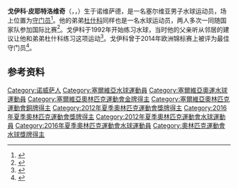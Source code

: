 {{bots|deny=InternetArchiveBot}}
{{NoteTA|G1=Sports|G2=Aquatics}}
{{Infobox sportsperson
|name = 戈伊科·皮耶特洛维奇
|image = 
|nationality = {{SRB}}
|birth_date = {{Birth date and age|1983|8|7|df=y}}
|birth_place = {{YUG}}[[塞爾維亞社會主義共和國|塞爾維亞社會主義共和國]][[诺维萨德|诺维萨德]]
|height = {{convert|1.94|m|ftin|abbr=on}}
|weight = {{convert|92|kg|lb|abbr=on}}
|country = {{SRB}}
|sport = [[水球|水球]]
|club = 
|medaltemplates=
{{MedalCompetition|男子[[水球|水球]]}}
{{MedalCountry|{{SRB}}}}
{{MedalCompetition|[[奥林匹克运动会|奥林匹克运动会]]}}
{{MedalGold|[[2016年夏季奥林匹克运动会|2016 里约热内卢]]|[[2016年夏季奥林匹克运动会水球比赛|团体]]}}
{{MedalBronze|[[2012年夏季奥林匹克运动会|2012 伦敦]]|[[2012年夏季奥林匹克运动会水球比赛|团体]]}}
{{MedalCompetition|[[世界游泳锦标赛|世界游泳锦标赛]]}}
{{MedalGold|[[2009年世界游泳锦标赛|2009 罗马]]|[[2009年世界游泳锦标赛水球比赛|团体]]}}
{{MedalGold|[[2015年世界游泳锦标赛|2015 喀山]]|[[2015年世界游泳锦标赛水球比赛|团体]]}}
{{MedalSilver|[[2011年世界游泳锦标赛|2011 上海]]|[[2011年世界游泳锦标赛水球比赛|团体]]}}
{{MedalBronze|[[2017年世界游泳锦标赛|2017 布达佩斯]]|[[2017年世界游泳锦标赛水球比赛|团体]]}}
{{MedalCompetition|[[世界水球聯賽|世界水球聯賽]]}}
{{MedalGold|[[2007年世界男子水球聯賽|2007 柏林]]|}}
{{MedalGold|[[2010年世界男子水球聯賽|2010 尼什]]|}}
{{MedalGold|[[2011年世界男子水球聯賽|2011 佛罗伦萨]]|}}
{{MedalGold|[[2013年世界男子水球聯賽|2013 车里雅宾斯克]]|}}
{{MedalGold|[[2014年世界男子水球聯賽|2014 迪拜]]|}}
{{MedalGold|[[2015年世界男子水球聯賽|2015 贝加莫]]|}}
{{MedalGold|[[2016年世界男子水球聯賽|2016 惠州]]|}}
{{MedalGold|[[2017年世界男子水球聯賽|2017 鲁扎]]|}}
{{MedalGold|[[2019年世界男子水球聯賽|2019 贝尔格莱德]]|}}
{{MedalBronze|[[2009年世界男子水球聯賽|2009 波德戈里察]]|}}
{{MedalCompetition|[[水球世界盃|水球世界盃]]}}
{{MedalGold|[[2010年水球世界盃|2010 奥拉迪亚]]|}}
{{MedalCompetition|[[欧洲水球锦标赛|欧洲水球锦标赛]]}}
{{MedalGold|2014 布达佩斯|}}
{{MedalGold|2016 贝尔格莱德|}}
{{MedalGold|2018 巴塞罗那|}}
{{MedalBronze|2010 萨格勒布|}}
{{MedalCompetition|[[地中海运动会|地中海运动会]]}}
{{MedalGold|[[2009年地中海运动会|2009 佩斯卡拉]]|团体}}
{{MedalGold|[[2018年地中海运动会|2018 塔拉戈纳]]|团体}}
{{MedalCountry|{{SCG}}}}
{{MedalCompetition|[[世界水球聯賽|世界水球聯賽]]}}
{{MedalGold|[[2006年世界男子水球聯賽|2006 雅典]]|}}
}}
'''戈伊科·皮耶特洛维奇'''（{{lang-sr-Latn|Gojko Pijetlović}}，{{lang-sr-Cyrl|Гојко Пијетловић}}，{{bd|1983年|8月7日||}}）生于诺维萨德，是一名塞尔维亚男子水球运动员，场上位置为[[守门员|守门员]]<ref>{{cite web|url=http://www.waterpoloserbia.org/index.php?id=724&tx_bzdstaffdirectory_pi1%5BshowUid%5D=4&tx_bzdstaffdirectory_pi1%5BbackPid%5D=719&cHash=e08053290052a28794b6b7aa63914ebb|script-title=sr:Gojko Pijetlović|work={{lang|sr|Vaterpolo Savez Srbije}}|accessdate=2021-02-19|archiveurl=https://web.archive.org/web/20110821142636/http://www.waterpoloserbia.org/index.php?id=724&tx_bzdstaffdirectory_pi1%5BshowUid%5D=4&tx_bzdstaffdirectory_pi1%5BbackPid%5D=719&cHash=e08053290052a28794b6b7aa63914ebb|archivedate=2011-08-21}}</ref>。他的弟弟[[杜什科·皮耶特洛维奇|杜什科]]同样也是一名水球运动员，两人多次一同随国家队参加国际比赛<ref>{{cite web|url=https://www.kurir.rs/sport/ostali-sportovi/3097881/savic-nam-je-visedrugar-nego-otac|script-title=sr:GOJKO I DUŠKO PIJETLOVIĆ: Savić nam je više drugar nego otac!|publisher={{lang|sr|Kurir}}|date=2018-08-06|accessdate=2021-02-19|archiveurl=https://web.archive.org/web/20180807123114/https://www.kurir.rs/sport/ostali-sportovi/3097881/savic-nam-je-visedrugar-nego-otac|archivedate=2018-08-07}}</ref>。戈伊科于1992年开始练习水球，当时他的父亲听从邻居的建议让他和弟弟杜什科练习这项运动<ref>{{cite web|url=https://www.fina.org/athletes/gojko-pijetlovic|title=Gojko Pijetlovic|work=[[国际游泳联合会|FINA]]|accessdate=2021-02-19|archiveurl=https://web.archive.org/web/20200805201310/https://www.fina.org/athletes/gojko-pijetlovic|archivedate=2020-08-05}}</ref>。戈伊科曾于2014年欧洲锦标赛上被评为最佳守门员<ref>{{cite web|url=https://sport.blic.rs/ostali-sportovi/sportovi-na-vodi/gojko-pijetlovic-najbolji-golman-turnira-za-igraca-sampionata-proglasen-varga/hh4bpg3|script-title=sr:Gojko Pijetlović najbolji golman turnira, za igrača šampionata proglašen Varga|publisher={{lang|sr|Blic}}|date=2014-07-27|accessdate=2021-02-19|archiveurl=https://archive.is/V0TKf|archivedate=2021-02-19}}</ref>。

==参考资料==
{{commons category|Gojko Pijetlović}}
{{reflist}}

{{2016年奧運會男子水球塞爾維亞參賽名單}}

{{DEFAULTSORT:Pijetlovic, Gojko}}
[[Category:诺威萨人|Category:诺威萨人]]
[[Category:塞爾維亞水球運動員|Category:塞爾維亞水球運動員]]
[[Category:塞爾維亞奧運水球運動員|Category:塞爾維亞奧運水球運動員]]
[[Category:塞爾維亞奧林匹克運動會金牌得主|Category:塞爾維亞奧林匹克運動會金牌得主]]
[[Category:塞爾維亞奧林匹克運動會銅牌得主|Category:塞爾維亞奧林匹克運動會銅牌得主]]
[[Category:2012年夏季奧林匹克運動會獎牌得主|Category:2012年夏季奧林匹克運動會獎牌得主]]
[[Category:2016年夏季奧林匹克運動會獎牌得主|Category:2016年夏季奧林匹克運動會獎牌得主]]
[[Category:2012年夏季奧林匹克運動會水球運動員|Category:2012年夏季奧林匹克運動會水球運動員]]
[[Category:2016年夏季奧林匹克運動會水球運動員|Category:2016年夏季奧林匹克運動會水球運動員]]
[[Category:奧林匹克運動會水球獎牌得主|Category:奧林匹克運動會水球獎牌得主]]